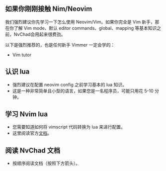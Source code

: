 ## 如果你刚刚接触 Nim/Neovim

我们强烈建议你先学习一下怎么使用 Neovim/Vim。如果你完全是 Vim 新手，那在你了解 Vim mode、默认 editor commands、global、mapping 等基本知识之前，NvChad会用起来很费劲。

以下是强烈推荐的，也是任何新手 Vimmer 一定会学的：

- Vim tutor

## 认识 lua 

- 强烈建议在配置 neovim config 之前学习基本的 lua 知识。
- 这是一种非常简单且小型的语言，如果您是一名程序员，可能只用花 5-10 分钟。

## 学习 Nvim lua

- 您需要知道如何将 vimscript 代码转换为 lua 来进行配置。
- 这里阅读官方[文档](https://neovim.io/doc/user/lua-guide.html#lua-guide)。

## 阅读 NvChad 文档

- 按顺序阅读文档（按照下方箭头）。
